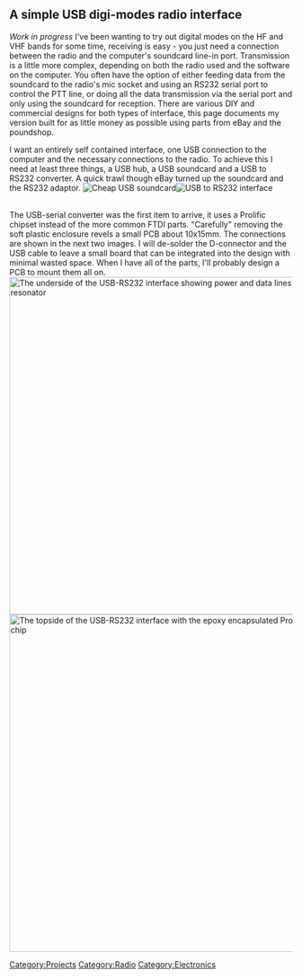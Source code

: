 == A simple USB digi-modes radio interface ==
''Work in progress''
I've been wanting to try out digital modes on the HF and VHF bands for some time, receiving is easy - you just need a connection between the radio and the computer's soundcard line-in port. Transmission is a little more complex, depending on both the radio used and the software on the computer. You often have the option of either feeding data from the soundcard to the radio's mic socket and using an RS232 serial port to control the PTT line, or doing all the data transmission via the serial port and only using the soundcard for reception.  There are various DIY and commercial designs for both types of interface, this page documents my version built for as little money as possible using parts from eBay and the poundshop.

I want an entirely self contained interface, one USB connection to the computer and the necessary connections to the radio. To achieve this I need at least three things, a USB hub, a USB soundcard and a USB to RS232 converter. A quick trawl though eBay turned up the soundcard and the RS232 adaptor.
[[File:Usb-sound.png|left|frame|Cheap USB soundcard]][[File:Usb-serial.png|middle|frame|USB to RS232 interface]]



<br style="clear: both" />

The USB-serial converter was the first item to arrive, it uses a Prolific chipset instead of the more common FTDI parts. "Carefully" removing the soft plastic enclosure revels a small PCB about 10x15mm. The connections are shown in the next two images. I will de-solder the D-connector and the USB cable to leave a small board that can be integrated into the design with minimal wasted space. When I have all of the parts, I'll probably design a PCB to mount them all on.
[[File:Usb-serial-internals2.jpg|thumb|600px|The underside of the USB-RS232 interface showing power and data lines and 12MHz resonator]]
[[File:Usb-serial-internals1.jpg|thumb|600px|The topside of the USB-RS232 interface with the epoxy encapsulated Prolific interface chip]]


[[Category:Projects]]
[[Category:Radio]]
[[Category:Electronics]]